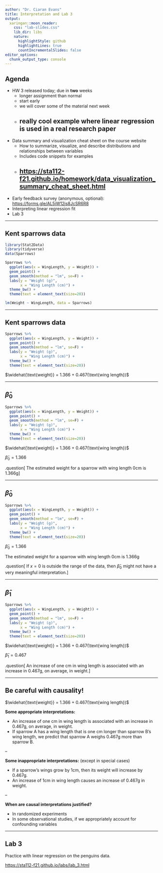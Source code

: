```yaml
---
author: "Dr. Ciaran Evans"
title: Interpretation and Lab 3
output:
  xaringan::moon_reader:
    css: "lab-slides.css"
    lib_dir: libs
    nature:
      highlightStyle: github
      highlightLines: true
      countIncrementalSlides: false
editor_options: 
  chunk_output_type: console
---
```


## Agenda

* HW 3 released today; due in **two** weeks
    * longer assignment than normal
    * start early
    * we will cover some of the material next week
    * really cool example where linear regression is used in a real research paper
--
* Data summary and visualization cheat sheet on the course website
    * How to summarize, visualize, and describe distributions and relationships between variables
    * Includes code snippets for examples 
    * [https://sta112-f21.github.io/homework/data_visualization_summary_cheat_sheet.html](https://sta112-f21.github.io/homework/data_visualization_summary_cheat_sheet.html)
--
* Early feedback survey (anonymous, optional): [https://forms.gle/AL5iW12js8JcSR6R8](https://forms.gle/AL5iW12js8JcSR6R8)
* Interpreting linear regression fit
* Lab 3

---

## Kent sparrows data

```r
library(Stat2Data)
library(tidyverse)
data(Sparrows)

Sparrows %>%
  ggplot(aes(x = WingLength, y = Weight)) +
  geom_point() +
  geom_smooth(method = "lm", se=F) +
  labs(y = "Weight (g)", 
       x = "Wing Length (cm)") +
  theme_bw() +
  theme(text = element_text(size=20))
```

```r
lm(Weight ~ WingLength, data = Sparrows)
```

---

## Kent sparrows data

```r
Sparrows %>%
  ggplot(aes(x = WingLength, y = Weight)) +
  geom_point() +
  geom_smooth(method = "lm", se=F) +
  labs(y = "Weight (g)", 
       x = "Wing Length (cm)") +
  theme_bw() +
  theme(text = element_text(size=20))
```

$\widehat{\text{weight}} = 1.366 + 0.467(\text{wing length})$

---

## $\widehat{\beta}_0$

```r
Sparrows %>%
  ggplot(aes(x = WingLength, y = Weight)) +
  geom_point() +
  geom_smooth(method = "lm", se=F) +
  labs(y = "Weight (g)", 
       x = "Wing Length (cm)") +
  theme_bw() +
  theme(text = element_text(size=20))
```

$\widehat{\text{weight}} = 1.366 + 0.467(\text{wing length})$

$\widehat{\beta}_0 = 1.366$

.question[
The estimated weight for a sparrow with wing length 0cm is 1.366g
]

---

## $\widehat{\beta}_0$

```r
Sparrows %>%
  ggplot(aes(x = WingLength, y = Weight)) +
  geom_point() +
  geom_smooth(method = "lm", se=F) +
  labs(y = "Weight (g)", 
       x = "Wing Length (cm)") +
  theme_bw() +
  theme(text = element_text(size=20))
```

$\widehat{\beta}_0 = 1.366$

The estimated weight for a sparrow with wing length 0cm is 1.366g

.question[
If $x = 0$ is outside the range of the data, then $\widehat{\beta}_0$ might not have a very meaningful interpretation.
]

---

## $\widehat{\beta}_1$

```r
Sparrows %>%
  ggplot(aes(x = WingLength, y = Weight)) +
  geom_point() +
  geom_smooth(method = "lm", se=F) +
  labs(y = "Weight (g)", 
       x = "Wing Length (cm)") +
  theme_bw() +
  theme(text = element_text(size=20))
```

$\widehat{\text{weight}} = 1.366 + 0.467(\text{wing length})$

$\widehat{\beta}_1 = 0.467$

.question[
An increase of one cm in wing length is associated with an increase in 0.467g, on average, in weight.
]

---

## Be careful with causality!

$\widehat{\text{weight}} = 1.366 + 0.467(\text{wing length})$

**Some appropriate interpretations:**

* An increase of one cm in wing length is associated with an increase in 0.467g, on average, in weight.
* If sparrow A has a wing length that is one cm longer than sparrow B's wing length, we predict that sparrow A weighs 0.467g more than sparrow B.

--

**Some inappropriate interpretations:** (except in special cases)

* If a sparrow's wings grow by 1cm, then its weight will increase by 0.467g.
* An increase of 1cm in wing length causes an increase of 0.467g in weight.

--

**When are causal interpretations justified?**

* In randomized experiments
* In some observational studies, if we appropriately account for confounding variables

---

## Lab 3

Practice with linear regression on the penguins data.

[https://sta112-f21.github.io/labs/lab_3.html](https://sta112-f21.github.io/labs/lab_3.html)